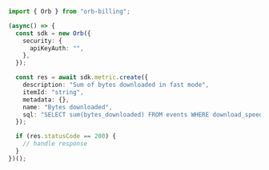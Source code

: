 ```typescript CreateMetric.ts
import { Orb } from "orb-billing";

(async() => {
  const sdk = new Orb({
    security: {
      apiKeyAuth: "",
    },
  });

  const res = await sdk.metric.create({
    description: "Sum of bytes downloaded in fast mode",
    itemId: "string",
    metadata: {},
    name: "Bytes downloaded",
    sql: "SELECT sum(bytes_downloaded) FROM events WHERE download_speed = 'fast'",
  });

  if (res.statusCode == 200) {
    // handle response
  }
})();
```
